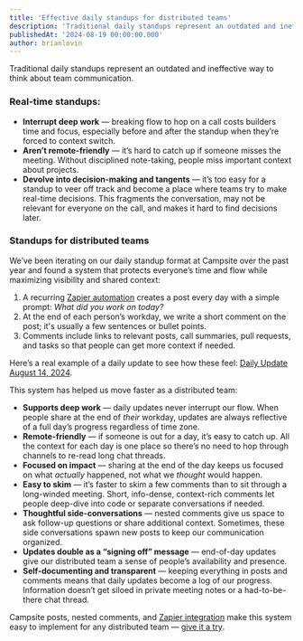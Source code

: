 ```yaml
---
title: 'Effective daily standups for distributed teams'
description: 'Traditional daily standups represent an outdated and ineffective way to think about team communication.'
publishedAt: '2024-08-19 00:00:00.000'
author: brianlovin
---
```


Traditional daily standups represent an outdated and ineffective way to think about team communication.

### Real-time standups:

- **Interrupt deep work** — breaking flow to hop on a call costs builders time and focus, especially before and after the standup when they’re forced to context switch.
- **Aren’t remote-friendly** — it’s hard to catch up if someone misses the meeting. Without disciplined note-taking, people miss important context about projects.
- **Devolve into decision-making and tangents** — it’s too easy for a standup to veer off track and become a place where teams try to make real-time decisions. This fragments the conversation, may not be relevant for everyone on the call, and makes it hard to find decisions later.

### Standups for distributed teams

We’ve been iterating on our daily standup format at Campsite over the past year and found a system that protects everyone’s time and flow while maximizing visibility and shared context:

1.  A recurring [Zapier automation](https://zapier.com/apps/campsite/integrations) creates a post every day with a simple prompt: _What did you work on today?_
2.  At the end of each person’s workday, we write a short comment on the post; it's usually a few sentences or bullet points.
3.  Comments include links to relevant posts, call summaries, pull requests, and tasks so that people can get more context if needed.

Here’s a real example of a daily update to see how these feel: [Daily Update August 14, 2024](https://app.campsite.com/campsite/posts/s4n74kgx6a6g).

This system has helped us move faster as a distributed team:

- **Supports deep work** — daily updates never interrupt our flow. When people share at the end of _their_ workday, updates are always reflective of a full day’s progress regardless of time zone.
- **Remote-friendly** — if someone is out for a day, it’s easy to catch up. All the context for each day is one place so there’s no need to hop through channels to re-read long chat threads.
- **Focused on impact** — sharing at the end of the day keeps us focused on what _actually_ happened, not what we _thought_ would happen.
- **Easy to skim** — it’s faster to skim a few comments than to sit through a long-winded meeting. Short, info-dense, context-rich comments let people deep-dive into code or separate conversations if needed.
- **Thoughtful side-conversations** — nested comments give us space to ask follow-up questions or share additional context. Sometimes, these side conversations spawn new posts to keep our communication organized.
- **Updates double as a “signing off” message** — end-of-day updates give our distributed team a sense of people’s availability and presence.
- **Self-documenting and transparent** — keeping everything in posts and comments means that daily updates become a log of our progress. Information doesn’t get siloed in private meeting notes or a had-to-be-there chat thread.

Campsite posts, nested comments, and [Zapier integration](https://zapier.com/apps/campsite/integrations) make this system easy to implement for any distributed team — [give it a try](https://campsite.com/start).

